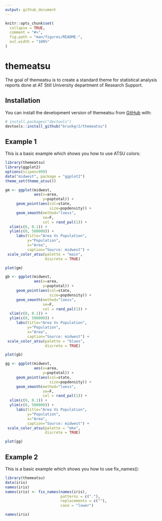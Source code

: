 ```yaml
---
output: github_document
---
```


<!-- README.md is generated from README.Rmd. Please edit that file -->

```r
knitr::opts_chunk$set(
  collapse = TRUE,
  comment = "#>",
  fig.path = "man/figures/README-",
  out.width = "100%"
)
```

# themeatsu

<!-- badges: start -->
<!-- badges: end -->

The goal of themeatsu is to create a standard theme for statistical analysis reports done at AT Still University department of Research Support.

## Installation

You can install the development version of themeatsu from [GitHub](https://github.com/) with:

``` r
# install.packages("devtools")
devtools::install_github("brunkgr2/themeatsu")
```

## Example 1

This is a basic example which shows you how to use ATSU colors:

```r
library(themeatsu)
library(ggplot2)
options(scipen=999)
data("midwest", package = "ggplot2")
theme_set(theme_atsu())

gm <- ggplot(midwest, 
             aes(x=area, 
                 y=poptotal)) + 
     geom_point(aes(col=state, 
                    size=popdensity)) + 
     geom_smooth(method="loess", 
                 se=F, 
                 col = rand_pal(1)) + 
  xlim(c(0, 0.1)) + 
  ylim(c(0, 500000)) + 
     labs(title="Area Vs Population", 
          y="Population", 
          x="Area", 
          caption="Source: midwest") +
 scale_color_atsu(palette = "main", 
                  discrete = TRUE)

plot(gm)

gb <- ggplot(midwest, 
             aes(x=area, 
                 y=poptotal)) + 
     geom_point(aes(col=state, 
                    size=popdensity)) + 
     geom_smooth(method="loess",
                 se=F, 
                 col = rand_pal(1)) + 
  xlim(c(0, 0.1)) + 
  ylim(c(0, 500000)) + 
     labs(title="Area Vs Population", 
          y="Population", 
          x="Area",
          caption="Source: midwest") +
 scale_color_atsu(palette = "blues",
                  discrete = TRUE)

plot(gb)

gg <- ggplot(midwest, 
             aes(x=area,
                 y=poptotal)) + 
     geom_point(aes(col=state, 
                    size=popdensity)) + 
     geom_smooth(method="loess", 
                 se=F, 
                 col = rand_pal(1)) + 
  xlim(c(0, 0.1)) + 
  ylim(c(0, 500000)) + 
     labs(title="Area Vs Population", 
          y="Population", 
          x="Area", 
          caption="Source: midwest") +
 scale_color_atsu(palette = "mke", 
                  discrete = TRUE)

plot(gg)
```

## Example 2

This is a basic example which shows you how to use fix_names():

```r
library(themeatsu)
data(iris)
names(iris)
names(iris) <- fix_names(names(iris), 
                         patterns = c("."), 
                         replacements = c(""), 
                         case = "lower")

names(iris)

```
